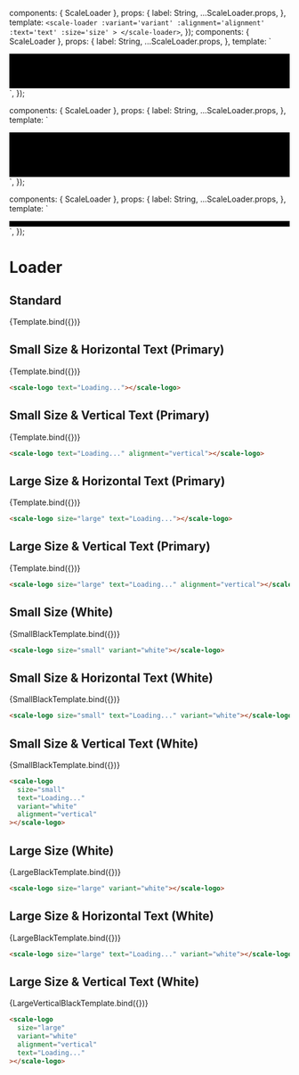 
<Meta title="Beta Components/Loader" component={ScaleLoader} argTypes={{}} />

  components: { ScaleLoader },
  props: {
    label: String,
    ...ScaleLoader.props,
  },
  template: `
    <scale-loader
       :variant='variant'
    :alignment='alignment'
    :text='text'
    :size='size'
    >
    </scale-loader>
    `,
});
  components: { ScaleLoader },
  props: {
    label: String,
    ...ScaleLoader.props,
  },
  template: `
  <div style="background-color: black; height:52px; padding:5px">
    <scale-loader
       :variant='variant'
    :alignment='alignment'
    :text='text'
    :size='size'
    >
    </scale-loader>
    </div>
    `,
});

  components: { ScaleLoader },
  props: {
    label: String,
    ...ScaleLoader.props,
  },
  template: `
  <div style="background-color: black; height:70px; padding:5px">
    <scale-loader
       :variant='variant'
    :alignment='alignment'
    :text='text'
    :size='size'
    >
    </scale-loader>
    </div>
    `,
});

  components: { ScaleLoader },
  props: {
    label: String,
    ...ScaleLoader.props,
  },
  template: `
  <div style="background-color: black; padding:5px">
    <scale-loader
       :variant='variant'
    :alignment='alignment'
    :text='text'
    :size='size'
    >
    </scale-loader>
    </div>
    `,
});

# Loader

## Standard

<Canvas withSource="none">
  <Story name="Standard" args={{}}>
    {Template.bind({})}
  </Story>
</Canvas>

<ArgsTable story="Standard" />

## Small Size & Horizontal Text (Primary)

<Canvas withSource="none">
  <Story
    name="Small Primary (horizontal)"
    args={{
      text: 'Loading...',
    }}
  >
    {Template.bind({})}
  </Story>
</Canvas>

```html
<scale-logo text="Loading..."></scale-logo>
```

## Small Size & Vertical Text (Primary)

<Canvas withSource="none">
  <Story
    name="Small Primary (vertical)"
    args={{
      text: 'Loading...',
      alignment: 'vertical',
    }}
  >
    {Template.bind({})}
  </Story>
</Canvas>

```html
<scale-logo text="Loading..." alignment="vertical"></scale-logo>
```

## Large Size & Horizontal Text (Primary)

<Canvas withSource="none">
  <Story
    name="Large Primary (horizontal)"
    args={{
      size: 'large',
      text: 'Loading...',
    }}
  >
    {Template.bind({})}
  </Story>
</Canvas>

```html
<scale-logo size="large" text="Loading..."></scale-logo>
```

## Large Size & Vertical Text (Primary)

<Canvas withSource="none">
  <Story
    name="Large Primary (vertical)"
    args={{
      size: 'large',
      text: 'Loading...',
      alignment: 'vertical',
    }}
  >
    {Template.bind({})}
  </Story>
</Canvas>

```html
<scale-logo size="large" text="Loading..." alignment="vertical"></scale-logo>
```

## Small Size (White)

<Canvas withSource="none">
  <Story
    name="Small White"
    args={{
      size: 'small',
      variant: 'white',
    }}
  >
    {SmallBlackTemplate.bind({})}
  </Story>
</Canvas>

```html
<scale-logo size="small" variant="white"></scale-logo>
```

## Small Size & Horizontal Text (White)

<Canvas withSource="none">
  <Story
    name="Small White (horizontal)"
    args={{
      size: 'small',
      text: 'Loading...',
      variant: 'white',
    }}
  >
    {SmallBlackTemplate.bind({})}
  </Story>
</Canvas>

```html
<scale-logo size="small" text="Loading..." variant="white"></scale-logo>
```

## Small Size & Vertical Text (White)

<Canvas withSource="none">
  <Story
    name="Small White (vertical)"
    args={{
      size: 'small',
      text: 'Loading...',
      variant: 'white',
      alignment: 'vertical',
    }}
  >
    {SmallBlackTemplate.bind({})}
  </Story>
</Canvas>

```html
<scale-logo
  size="small"
  text="Loading..."
  variant="white"
  alignment="vertical"
></scale-logo>
```

## Large Size (White)

<Canvas withSource="none">
  <Story
    name="Large White"
    args={{
      size: 'large',
      variant: 'white',
    }}
  >
    {LargeBlackTemplate.bind({})}
  </Story>
</Canvas>

```html
<scale-logo size="large" variant="white"></scale-logo>
```

## Large Size & Horizontal Text (White)

<Canvas withSource="none">
  <Story
    name="Large White (horizontal)"
    args={{
      size: 'large',
      text: 'Loading...',
      variant: 'white',
    }}
  >
    {LargeBlackTemplate.bind({})}
  </Story>
</Canvas>

```html
<scale-logo size="large" text="Loading..." variant="white"></scale-logo>
```

## Large Size & Vertical Text (White)

<Canvas withSource="none">
  <Story
    name="Large White (vertical)"
    args={{
      size: 'large',
      variant: 'white',
      alignment: 'vertical',
      text: 'Loading...',
    }}
  >
    {LargeVerticalBlackTemplate.bind({})}
  </Story>
</Canvas>

```html
<scale-logo
  size="large"
  variant="white"
  alignment="vertical"
  text="Loading..."
></scale-logo>
```
